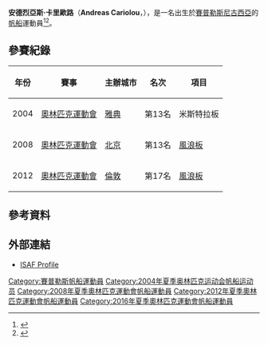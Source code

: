 {{MedalTableTop}}
{{MedalSport | 男子[[帆船|帆船]] }}
{{MedalCountry | {{CYP}} }}
{{Medal|Competition|[[世界風浪板錦標賽|世界錦標賽]]}}
{{MedalBronze | [[2005年世界米斯特拉板錦標賽|2005年 巴勒摩]] | 米斯特拉板 }}
{{MedalBottom}}
'''安德烈亞斯·卡里歐路'''（'''Andreas Cariolou'''，{{bd|1982年|11月24日|catIdx=Cariolou, Andreas}}），是一名出生於[[賽普勒斯|賽普勒斯]][[尼古西亞|尼古西亞]]的[[帆船|帆船]]運動員<ref>{{cite sports-reference|Andreas Carioulou|http://www.sports-reference.com/olympics/athletes/ka/andreas-kariolou-1.html|2012-11-16}}</ref><ref name=london2012>{{cite web|title=Andreas Carioulou|url=http://www.london2012.com/athlete/cariolou-andreas-1087467/|work=London 2012|accessdate=2012-11-16|deadurl=yes|archiveurl=https://web.archive.org/web/20120730192450/http://www.london2012.com/athlete/cariolou-andreas-1087467/|archivedate=2012-07-30}}</ref>。

== 參賽紀錄 ==
{| class="wikitable" width=50% style="font-size:90%; text-align:center;"
|-
!年份 !! 賽事 !! 主辦城市 !! 名次 !! 項目
|-
| rowspan=1|2004
| rowspan=1 align=left|[[2004年奧林匹克運動會|奧林匹克運動會]]
| rowspan=1 align=left|{{flagicon|GRE}} [[雅典|雅典]] 
| 第13名
| 米斯特拉板
|-
| rowspan=1|2008
| rowspan=1 align=left|[[2008年奧林匹克運動會|奧林匹克運動會]]
| rowspan=1 align=left|{{flagicon|CHN}} [[北京|北京]] 
| 第13名
| [[2008年夏季奧林匹克運動會帆船比賽－男子帆板|風浪板]]
|-
| rowspan=1|2012
| rowspan=1 align=left|[[2012年奧林匹克運動會|奧林匹克運動會]]
| rowspan=1 align=left|{{flagicon|GBR}} [[倫敦|倫敦]] 
| 第17名
| [[2012年夏季奧林匹克運動會帆船男子風浪板比賽|風浪板]]
|}

== 參考資料 ==
{{Reflist}}

== 外部連結 ==
* [http://www.sailing.org/biog.php?memberid=37702 ISAF Profile] {{Wayback|url=http://www.sailing.org/biog.php?memberid=37702 |date=20180210082736 }}

{{DEFAULTSORT:Cariolou, Andreas}}
[[Category:賽普勒斯帆船運動員|Category:賽普勒斯帆船運動員]]
[[Category:2004年夏季奥林匹克运动会帆船运动员|Category:2004年夏季奥林匹克运动会帆船运动员]]
[[Category:2008年夏季奧林匹克運動會帆船運動員|Category:2008年夏季奧林匹克運動會帆船運動員]]
[[Category:2012年夏季奧林匹克運動會帆船運動員|Category:2012年夏季奧林匹克運動會帆船運動員]]
[[Category:2016年夏季奧林匹克運動會帆船運動員|Category:2016年夏季奧林匹克運動會帆船運動員]]